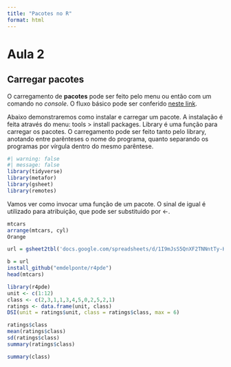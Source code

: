 ```yaml
---
title: "Pacotes no R"
format: html
---
```


# Aula 2

## Carregar pacotes

O carregamento de **pacotes** pode ser feito pelo menu ou então com um comando no *console*. O fluxo básico pode ser conferido [neste link](https://r4ds.hadley.nz/workflow-basics.html).

Abaixo demonstraremos como instalar e carregar um pacote. A instalação é feita através do menu: tools \> install packages. Library é uma função para carregar os pacotes. O carregamento pode ser feito tanto pelo library, anotando entre parênteses o nome do programa, quanto separando os programas por vírgula dentro do mesmo parêntese.

```r
#| warning: false
#| message: false
library(tidyverse)
library(metafor)
library(gsheet)
library(remotes)
```

Vamos ver como invocar uma função de um pacote. O sinal de igual é utilizado para atribuição, que pode ser substituido por \<-.

```r
mtcars
arrange(mtcars, cyl)
Orange

url = gsheet2tbl('docs.google.com/spreadsheets/d/1I9mJsS5QnXF2TNNntTy-HrcdHmIF9wJ8ONYvEJTXSNo') 

b = url
install_github("emdelponte/r4pde")
head(mtcars)
```

```r
library(r4pde)
unit <- c(1:12)
class <- c(2,3,1,1,3,4,5,0,2,5,2,1)
ratings <- data.frame(unit, class)
DSI(unit = ratings$unit, class = ratings$class, max = 6)

ratings$class
mean(ratings$class)
sd(ratings$class)
summary(ratings$class)

summary(class)
```
